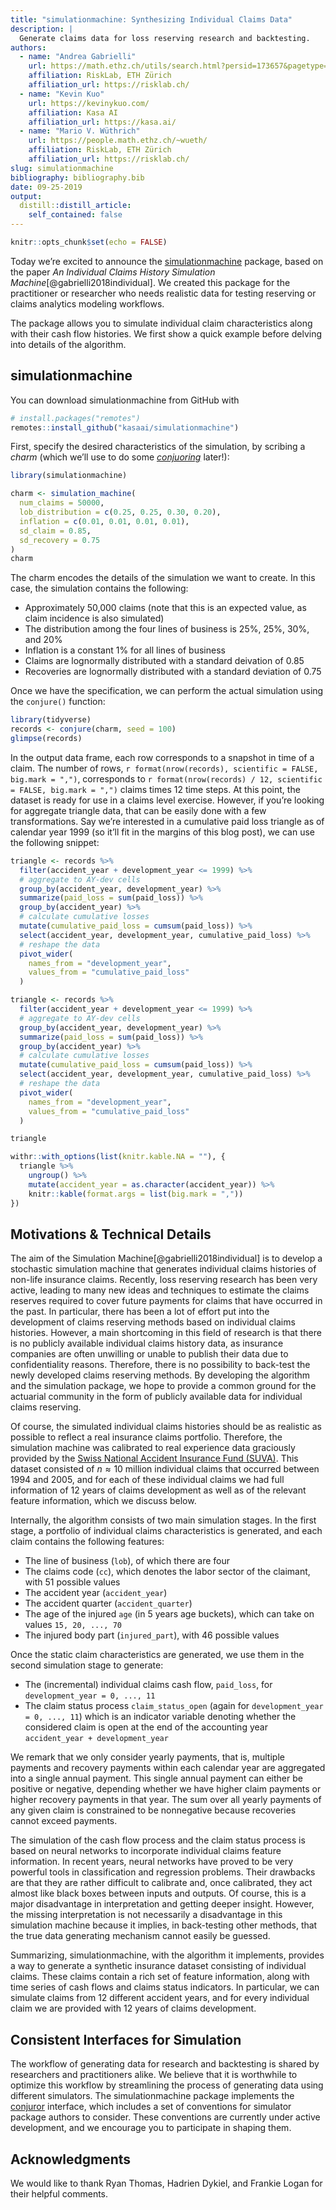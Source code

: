 ```yaml
---
title: "simulationmachine: Synthesizing Individual Claims Data"
description: |
  Generate claims data for loss reserving research and backtesting.
authors:
  - name: "Andrea Gabrielli"
    url: https://math.ethz.ch/utils/search.html?persid=173657&pagetype=people
    affiliation: RiskLab, ETH Zürich
    affiliation_url: https://risklab.ch/
  - name: "Kevin Kuo"
    url: https://kevinykuo.com/
    affiliation: Kasa AI
    affiliation_url: https://kasa.ai/
  - name: "Mario V. Wüthrich"
    url: https://people.math.ethz.ch/~wueth/
    affiliation: RiskLab, ETH Zürich
    affiliation_url: https://risklab.ch/
slug: simulationmachine
bibliography: bibliography.bib
date: 09-25-2019
output:
  distill::distill_article:
    self_contained: false
---
```


```r
knitr::opts_chunk$set(echo = FALSE)
```

Today we're excited to announce the [simulationmachine](https://github.com/kasaai/simulationmachine) package, based on the paper *An Individual Claims History Simulation Machine*[@gabrielli2018individual]. We created this package for the practitioner or researcher who needs realistic data for testing reserving or claims analytics modeling workflows.

The package allows you to simulate individual claim characteristics along with their cash flow histories. We first show a quick example before delving into details of the algorithm.

## simulationmachine

You can download simulationmachine from GitHub with

```r
# install.packages("remotes")
remotes::install_github("kasaai/simulationmachine")
```

First, specify the desired characteristics of the simulation, by scribing a *charm* (which we'll use to do some [*conjuoring*](https://conjuror.kasa.ai) later!):

```r
library(simulationmachine)

charm <- simulation_machine(
  num_claims = 50000, 
  lob_distribution = c(0.25, 0.25, 0.30, 0.20), 
  inflation = c(0.01, 0.01, 0.01, 0.01), 
  sd_claim = 0.85, 
  sd_recovery = 0.75
)
charm
```

The charm encodes the details of the simulation we want to create. In this case, the simulation contains the following:

- Approximately 50,000 claims (note that this is an expected value, as claim incidence is also simulated)
- The distribution among the four lines of business is 25%, 25%, 30%, and 20%
- Inflation is a constant 1% for all lines of business
- Claims are lognormally distributed with a standard deivation of 0.85
- Recoveries are lognormally distributed with a standard deviation of 0.75

Once we have the specification, we can perform the actual simulation using the `conjure()` function:

```r
library(tidyverse)
records <- conjure(charm, seed = 100)
glimpse(records)
```

In the output data frame, each row corresponds to a snapshot in time of a claim. The number of rows, `r format(nrow(records), scientific = FALSE, big.mark = ",")`, corresponds to `r format(nrow(records) / 12, scientific = FALSE, big.mark = ",")` claims times 12 time steps. At this point, the dataset is ready for use in a claims level exercise. However, if you're looking for aggregate triangle data, that can be easily done with a few transformations. Say we're interested in a cumulative paid loss triangle as of calendar year 1999 (so it'll fit in the margins of this blog post), we can use the following snippet:

```r
triangle <- records %>% 
  filter(accident_year + development_year <= 1999) %>% 
  # aggregate to AY-dev cells
  group_by(accident_year, development_year) %>% 
  summarize(paid_loss = sum(paid_loss)) %>% 
  group_by(accident_year) %>% 
  # calculate cumulative losses
  mutate(cumulative_paid_loss = cumsum(paid_loss)) %>% 
  select(accident_year, development_year, cumulative_paid_loss) %>% 
  # reshape the data
  pivot_wider(
    names_from = "development_year", 
    values_from = "cumulative_paid_loss"
  )
```
```r
triangle <- records %>% 
  filter(accident_year + development_year <= 1999) %>% 
  # aggregate to AY-dev cells
  group_by(accident_year, development_year) %>% 
  summarize(paid_loss = sum(paid_loss)) %>% 
  group_by(accident_year) %>% 
  # calculate cumulative losses
  mutate(cumulative_paid_loss = cumsum(paid_loss)) %>% 
  select(accident_year, development_year, cumulative_paid_loss) %>% 
  # reshape the data
  pivot_wider(
    names_from = "development_year", 
    values_from = "cumulative_paid_loss"
  )

triangle
```

```r
withr::with_options(list(knitr.kable.NA = ""), {
  triangle %>% 
    ungroup() %>% 
    mutate(accident_year = as.character(accident_year)) %>% 
    knitr::kable(format.args = list(big.mark = ","))
})

```

## Motivations & Technical Details

The aim of the Simulation Machine[@gabrielli2018individual] is to develop a stochastic simulation machine that generates individual claims histories of non-life insurance claims. Recently, loss reserving research has been very active, leading to many new ideas and techniques to estimate the claims reserves required to cover future payments for claims that have occurred in the past. In particular, there has been a lot of effort put into the development of claims reserving methods based on individual claims histories. However, a main shortcoming in this field of research is that there is no publicly available individual claims history data, as insurance companies are often unwilling or unable to publish their data due to confidentiality reasons. Therefore, there is no possibility to back-test the newly developed claims reserving methods. By developing the algorithm and the simulation package, we hope to provide a common ground for the actuarial community in the form of publicly available data for individual claims reserving.

Of course, the simulated individual claims histories should be as realistic as possible to reflect a real insurance claims portfolio. Therefore, the simulation machine was calibrated to real experience data graciously provided by the [Swiss National Accident Insurance Fund (SUVA)](https://www.suva.ch/en?lang=en). This dataset consisted of $n \approx 10$ million individual claims that occurred between 1994 and 2005, and for each of these individual claims we had full information of 12 years of claims development as well as of the relevant feature information, which we discuss below.

Internally, the algorithm consists of two main simulation stages. In the first stage, a portfolio of individual claims characteristics is generated, and each claim contains the following features:

- The line of business (`lob`), of which there are four
- The claims code (`cc`), which denotes the labor sector of the claimant, with 51 possible values
- The accident year (`accident_year`)
- The accident quarter (`accident_quarter`)
- The age of the injured `age` (in 5 years age buckets), which can take on values `15, 20, ..., 70`
- The injured body part (`injured_part`), with 46 possible values

<!-- Note that for the labels $\{1, \dots, 53\}$ and $\{1, \dots, 99\}$ of the two features claims code and injured body part we have gaps, that is, in total we can simulate from 51 different claims codes and from 46 different injured body parts. -->

Once the static claim characteristics are generated, we use them in the second simulation stage to generate:

- The (incremental) individual claims cash flow, `paid_loss`, for `development_year = 0, ..., 11`
- The claim status process `claim_status_open` (again for  `development_year = 0, ..., 11`) which is an indicator variable denoting whether the considered claim is open at the end of the accounting year `accident_year + development_year`

We remark that we only consider yearly payments, that is, multiple payments and recovery payments within each calendar year are aggregated into a single annual payment. This single annual payment can either be positive or negative, depending whether we have higher claim payments or higher recovery payments in that year. The sum over all yearly payments of any given claim is constrained to be nonnegative because recoveries cannot exceed payments.

The simulation of the cash flow process and the claim status process is based on neural networks to incorporate individual claims feature information. In recent years, neural networks have proved to be very powerful tools in classification and regression problems. Their drawbacks are that they are rather difficult to calibrate and, once calibrated, they act almost like black boxes between inputs and outputs. Of course, this is a major disadvantage in interpretation and getting deeper insight. However, the missing interpretation is not necessarily a  disadvantage in this simulation machine because it implies, in back-testing other methods, that the true data generating mechanism cannot easily be guessed.

Summarizing, simulationmachine, with the algorithm it implements, provides a way to generate a synthetic insurance dataset consisting of individual claims. These claims contain a rich set of feature information, along with time series of cash flows and claims status indicators. In particular, we can simulate claims from 12 different accident years, and for every individual claim we are provided with 12 years of claims development.

## Consistent Interfaces for Simulation

The workflow of generating data for research and backtesting is shared by researchers and practitioners alike. We believe that it is worthwhile to optimize this workflow by streamlining the process of generating data using different simulators. The simulationmachine package implements the [conjuror](https://conjuror.kasa.ai/) interface, which includes a set of conventions for simulator package authors to consider. These conventions are currently under active development, and we encourage you to participate in shaping them.

## Acknowledgments {.appendix}

We would like to thank Ryan Thomas, Hadrien Dykiel, and Frankie Logan for their helpful comments.